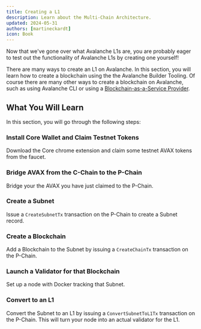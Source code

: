 ```yaml
---
title: Creating a L1
description: Learn about the Multi-Chain Architecture.
updated: 2024-05-31
authors: [martineckardt]
icon: Book
---
```


Now that we've gone over what Avalanche L1s are, you are probably eager to test out the functionality of Avalanche L1s by creating one yourself!

There are many ways to create an L1 on Avalanche. In this section, you will learn how to create a
blockchain using the the Avalanche Builder Tooling. Of course there are many other ways to create a
blockchain on Avalanche, such as using Avalanche CLI or using a [Blockchain-as-a-Service Provider](/integrations#Blockchain%20as%20a%20Service).

## What You Will Learn

In this section, you will go through the following steps:

<Steps>
<Step>

### Install Core Wallet and Claim Testnet Tokens

Download the Core chrome extension and claim some testnet AVAX tokens from the faucet.

</Step>
<Step>

### Bridge AVAX from the C-Chain to the P-Chain

Bridge your the AVAX you have just claimed to the P-Chain.

</Step>
<Step>

### Create a Subnet

Issue a `CreateSubnetTx` transaction on the P-Chain to create a Subnet record.

</Step>
<Step>

### Create a Blockchain
Add a Blockchain to the Subnet by issuing a `CreateChainTx` transaction on the P-Chain.

</Step>
<Step>

### Launch a Validator for that Blockchain

Set up a node with Docker tracking that Subnet. 

</Step>
<Step>

### Convert to an L1

Convert the Subnet to an L1 by issuing a `ConvertSubnetToL1Tx` transaction on the P-Chain. This will
turn your node into an actual validator for the L1.

</Step>
</Steps>